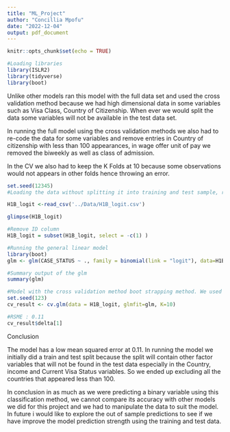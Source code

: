 ```yaml
---
title: "ML_Project"
author: "Concillia Mpofu"
date: "2022-12-04"
output: pdf_document
---
```


```r
knitr::opts_chunk$set(echo = TRUE)
```

```r
#Loading libraries
library(ISLR2)
library(tidyverse)
library(boot)
```

Unlike other models ran this model with the full data set and used the cross validation method because we had high dimensional data in some variables such as Visa Class, Country of Citizenship. When ever we would split the data some variables will not be available in the test data set. 

In running the full model using the cross validation methods we also had to re-code the data for some variables and remove entries in Country of citizenship with less than 100 appearances, in wage offer unit of pay we removed the biweekly as well as class of admission.

In the CV we also had to keep the K Folds at 10 because some observations would not appears in other folds hence throwing an error. 

```r
set.seed(12345)
#Loading the data without splitting it into training and test sample, removed country with 100 observations or less, removed biweekly wages and visa classes with 100 observations or less

H1B_logit <-read_csv('../Data/H1B_logit.csv')

glimpse(H1B_logit)

#Remove ID column 
H1B_logit = subset(H1B_logit, select = -c(1) )
```


```r
#Running the general linear model 
library(boot)
glm <- glm(CASE_STATUS ~ ., family = binomial(link = "logit"), data=H1B_logit)
```

```r
#Summary output of the glm
summary(glm)
```


```r
#Model with the cross validation method boot strapping method. We used k=10 unfortunately we couldn't use more folds as the model would try to predict observations that would be out of that fold
set.seed(123)
cv_result <- cv.glm(data = H1B_logit, glmfit=glm, K=10)
```


```r
#RSME : 0.11
cv_result$delta[1]
```

Conclusion

The model has a low mean squared error at 0.11. In running the model we initially did a train and test split because the split will contain other factor variables that will not be found in the test data especially in the Country, income and Current Visa Status variables. So we ended up excluding all the countries that appeared less than 100. 

In conclusion in as much as we were predicting a binary variable using this classification method, we cannot compare its accuracy with other models we did for this project and we had to manipulate the data to suit the model. In future i would like to explore the out of sample predictions to see if we have improve the model prediction strength using the training and test data. 




